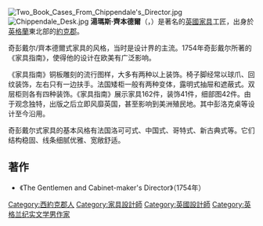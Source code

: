 {{Unreferenced|time=2019-07-12}}
[[File:Two_Book_Cases_From_Chippendale's_Director.jpg|thumb]]
[[File:Chippendale_Desk.jpg|right]]
'''湯瑪斯·齊本德爾'''（{{lang-en|'''Thomas Chippendale'''}}，{{bd|1718年|6月5日|1779年|11月13日|catIdx=C}}）是著名的[[英國|英國]][[家具|家具]]工匠，出身於[[英格蘭|英格蘭]]東北部的[[約克郡|約克郡]]。

奇彭戴尔/齊本德爾式家具的风格，当时是设计界的主流。1754年奇彭戴尔所著的《家具指南》，使得他的设计在欧美有广泛影响。

《家具指南》铜板雕刻的流行图样，大多有两种以上装饰。椅子脚经常以球爪、回纹装饰，左右只有一边扶手。法国矮柜一般有两种变体，露明式抽屉和遮蔽式。双层柜则各有四种装饰。《家具指南》展示家具162件，装饰41件，细部图42件。由于观念独特，出版之后立即风靡英国，甚至影响到美洲殖民地。其中彭洛克桌等设计至今沿用。

奇彭戴尔式家具的基本风格有法国洛可可式、中国式、哥特式、新古典式等。它们结构稳固、线条细腻优雅、宽敞舒适。

== 著作 ==
*《The Gentlemen and Cabinet-maker's Director》（1754年）

{{Commonscat|Thomas Chippendale}}
{{Authority control}}
{{DEFAULTSORT:Chippendale}}
[[Category:西約克郡人|Category:西約克郡人]]
[[Category:家具設計師|Category:家具設計師]]
[[Category:英國設計師|Category:英國設計師]]
[[Category:英格兰纪实文学男作家|Category:英格兰纪实文学男作家]]